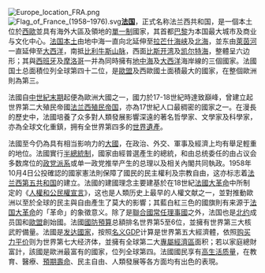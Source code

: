 [[File:Europe_location_FRA.png|right]]<br>[[File:Flag_of_France_(1958–1976).svg|left]]'''[[法国|法国]]'''，正式名称法兰西共和国，是一個本土位於[[西歐|西歐]]並具有海外大區及領地的[[單一制|單一制]]國家，其首都[[巴黎|巴黎]]为本国最大城市及商业与文化中心。[[法国本土|法国本土]]由地中海一直向北延伸至[[拉芒什海峡|拉芒什海峡]]及[[北海_(大西洋)|北海]]，並东由[[萊茵河|萊茵河]]一直延伸至[[大西洋|大西洋]]，南抵[[比利牛斯山脉|比利牛斯山脉]]，西面[[比斯开湾|比斯开湾]]及[[凯尔特海|凯尔特海]]，整體呈六边形；其與[[西班牙|西班牙]]及[[摩洛哥|摩洛哥]]一并為同時擁有[[地中海|地中海]]及[[大西洋|大西洋]]海岸線的三個國家。法國国土总面積位列全球第四十二位，是[[歐盟|歐盟]]及西歐國土面積最大的國家，在整個歐洲則為第三。

法國自[[中世紀末期|中世紀末期]]起便為歐洲大國之一，國力於17-18世紀時達致巔峰，曾建立起世界第二大殖民帝國[[法兰西殖民帝国|法兰西殖民帝国]]，亦為17世紀人口最稠密的國家之一。在漫長的歷史中，法國培養了众多對人類發展影響深遠的著名哲學家、文學家及科學家，亦為全球文化重鎮，拥有全世界第四多的[[世界遺產|世界遺產]]。

法國至今仍為具有相当影响力的[[大國|大國]]，在政治、外交、軍事及經濟上均有舉足輕重的地位。法國實行[[半總統制|半總統制]]，國家由經普選產生的總統，和由总统委任的由占议会多数席位的[[联合政府|政党派系]]或单一政党推举产生的总理以及相关內閣共同執政。1958年10月4日公投確認的國家憲法則保障了國民的民主權利及宗教自由，这亦标志着[[法兰西第五共和国|法兰西第五共和国]]的建立。法國的建國理念主要建基於在18世紀[[法國大革命|法國大革命]]中所制定的《[[人權和公民權宣言|人權和公民權宣言]]》，这也是人類历史上最早的人權文献之一，並對推動歐洲以至於全球的民主與自由產生了莫大的影響；其藍白紅三色的國旗則有来源于[[法国大革命|法国大革命]]的「革命」的象徵意义。除了是[[聯合國|聯合國]][[常任理事國|常任理事國]]之外，法国也是[[北约|北约]]成员国和[[歐盟|歐盟]]創始國。法國[[國防預算|國防預算]]总額排名世界第5至6位，並擁有世界第三大核武貯備量。法國是[[发达國家|发达國家]]，按照[[各国国内生产总值列表_(国际汇率)|名义GDP]]计算是世界第五大經濟體，依照[[各国国内生产总值列表_(购买力平价)|购买力平价]]则为世界第七大经济体，並擁有全球第二大[[專屬經濟區|專屬經濟區]]面积；若以家庭總財富計，該國是歐洲最富有的國家，位列全球第四。法國國民享有[[生活质量指数|高生活质量]]，在教育、醫療、[[預期壽命|預期壽命]]、民主自由、人類發展等各方面均有出色的表現。
